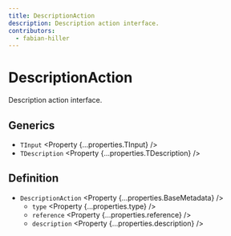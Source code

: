 ```yaml
---
title: DescriptionAction
description: Description action interface.
contributors:
  - fabian-hiller
---
```



# DescriptionAction

Description action interface.

## Generics

- `TInput` <Property {...properties.TInput} />
- `TDescription` <Property {...properties.TDescription} />

## Definition

- `DescriptionAction` <Property {...properties.BaseMetadata} />
  - `type` <Property {...properties.type} />
  - `reference` <Property {...properties.reference} />
  - `description` <Property {...properties.description} />
